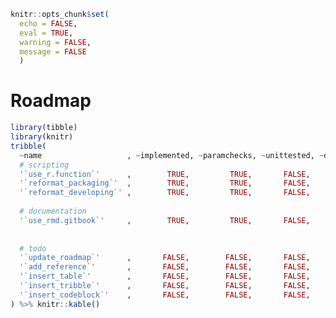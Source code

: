 
```r
knitr::opts_chunk$set(
  echo = FALSE,
  eval = TRUE,
  warning = FALSE,
  message = FALSE
  )
```

# Roadmap

```r
library(tibble)
library(knitr)
tribble(
  ~name                   , ~implemented, ~paramchecks, ~unittested, ~documented, ~showcased,
  # scripting
  '`use_r.function`'      ,        TRUE,         TRUE,       FALSE,        TRUE,      FALSE,
  '`reformat_packaging`'  ,        TRUE,         TRUE,       FALSE,        TRUE,      FALSE,
  '`reformat_developing`' ,        TRUE,         TRUE,       FALSE,        TRUE,      FALSE,
  
  # documentation
  '`use_rmd.gitbook`'     ,        TRUE,         TRUE,       FALSE,        TRUE,      FALSE,
  
  
  # todo
  '`update_roadmap`'      ,       FALSE,        FALSE,       FALSE,       FALSE,      FALSE,
  '`add_reference`'       ,       FALSE,        FALSE,       FALSE,       FALSE,      FALSE,
  '`insert_table`'        ,       FALSE,        FALSE,       FALSE,       FALSE,      FALSE,
  '`insert_tribble`'      ,       FALSE,        FALSE,       FALSE,       FALSE,      FALSE,
  '`insert_codeblock`'    ,       FALSE,        FALSE,       FALSE,       FALSE,      FALSE,
) %>% knitr::kable()
```
